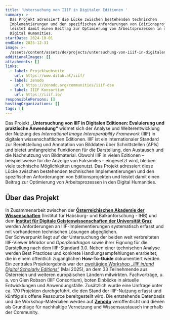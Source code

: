 ```yaml
---
title: 'Untersuchung von IIIF in Digitalen Editionen '
summary: >-
  Das Projekt adressiert die Lücke zwischen bestehenden technischen
  Implementierungen und den spezifischen Anforderungen von Editionsprojekten und
  leistet damit einen Beitrag zur Optimierung von Arbeitsprozessen in den
  Digital Humanities.
startDate: 2024-10-01
endDate: 2025-12-31
image: >-
  /assets/content/assets/de/projects/untersuchung-von-iiif-in-digitalen-editionen/image.png
additionalImages: []
attachments: []
links:
  - label: Projektwebseite
    url: https://www.ditah.at/iiif/
  - label: Zenodo
    url: https://zenodo.org/communities/iiif-dse
  - label: IIIF Konsortium
    url: https://iiif.io/
responsiblePersons: []
hostingOrganizations: []
tags: []
---
```

Das Projekt **„Untersuchung von IIIF in Digitalen Editionen: Evaluierung und praktische Anwendung“** widmet sich der Analyse und Weiterentwicklung der Nutzung des *International Image Interoperability Framework* (IIIF) in digitalen wissenschaftlichen Editionen. IIIF ist ein internationaler Standard zur Bereitstellung und Annotation von Bilddaten über Schnittstellen (APIs) und bietet umfangreiche Funktionen für die Darstellung, den Austausch und die Nachnutzung von Bildmaterial. Obwohl IIIF in vielen Editionen – beispielsweise für die Anzeige von Faksimiles – eingesetzt wird, bleiben viele technische Möglichkeiten ungenutzt. Das Projekt adressiert diese Lücke zwischen bestehenden technischen Implementierungen und den spezifischen Anforderungen von Editionsprojekten und leistet damit einen Beitrag zur Optimierung von Arbeitsprozessen in den Digital Humanities.

## Über das Projekt

In Zusammenarbeit zwischen der [**Österreichischen Akademie der Wissenschaften**](/consortium/austrian-academy-of-sciences/) (Institut für Habsburg- und Balkanforschung - IHB) und dem [**Institut für Digitale Geisteswissenschaften der Universität Graz**](/consortium/university-of-graz/) werden Anforderungen an IIIF-Implementierungen systematisch erfasst und mit vorhandenen technischen Lösungen abgeglichen.\
Der Schwerpunkt liegt auf der Untersuchung der beiden weit verbreiteten IIIF-Viewer *Mirador* und *OpenSeadragon* sowie ihrer Eignung für die Darstellung nach dem IIIF-Standard 3.0. Neben einer technischen Analyse werden Best Practices und konkrete Handlungsempfehlungen erarbeitet, die in einem öffentlich zugänglichen **How-To-Guide** dokumentiert werden.\
Ein zentrales Projektergebnis war der [zweitägige Workshop *„IIIF in/and Digital Scholarly Editions“*](/events/workshop-iiif-digital-scholarly-editions/) (Mai 2025), an dem 33 Teilnehmende aus Österreich und weiteren europäischen Ländern mitwirkten. Fachvorträge, u. a. von Glen Robson (IIIF Consortium), boten Einblicke in aktuelle Entwicklungen und Anwendungsfälle. Zusätzlich wurde eine Umfrage unter ca. 170 Projekten durchgeführt, die den Stand der IIIF-Nutzung erfasst und künftig als offene Ressource bereitgestellt wird. Die entstehende Datenbasis und die Workshop-Materialien werden auf [**Zenodo**](https://zenodo.org/communities/iiif-dse) veröffentlicht und dienen als Grundlage für nachhaltige Vernetzung und Wissensaustausch innerhalb der Community.
